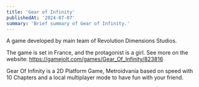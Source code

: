 ```yaml
---
title: 'Gear of Infinity'
publishedAt: '2024-07-07'
summary: 'Brief summary of Gear of Infinity.'
---
```


A game developed by main team of Revolution Dimensions Studios.

The game is set in France, and the protagonist is a girl.
See more on the website: https://gamejolt.com/games/Gear_Of_Infinity/823816

Gear Of Infinity is a 2D Platform Game, Metroidvania based on speed with 10 Chapters and a local multiplayer mode to have fun with your friend.